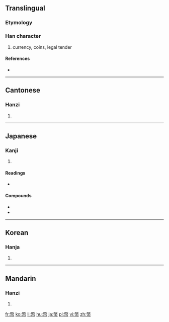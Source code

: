{{also|币}}
==Translingual==

===Etymology===
{{Han compound|敝|巾|c1=p|c2=s|t2=towel|ls=psc}}

===Han character===
{{Han char|rn=50|rad=巾|as=12|sn=15|four=9822<sub>7</sub>|canj=火大中月 (FKLB)}}

# currency, coins, legal tender

====References====
* {{Han ref|kx=0337.020|dkj=09088|dj=0644.010|hdz=10753.010|uh=5E63|ud=24163|bh=B9F4|bd=47604}}

----

==Cantonese==

===Hanzi===
{{yue-hanzi|jyut=|y=bai6|sim=币}}

# {{defn|Cantonese|sort=巾12}}

----

==Japanese==

===Kanji===
{{ja-kanji|grade=c|rs=巾12}}

# {{defn|Japanese|sort=巾12}}

====Readings====
* {{ja-readings|on=[[へい]] (hei)|kun=[[ぬさ]] (nusa), [[たから]] (takara), [[ぜに]] (zeni)}}

====Compounds====
* {{term|貨幣||[[currency]]|tr=[[かへい]], [[kahei]]|lang=ja|sc=Jpan}}
* {{term|紙幣||[[paper money]], bill, note|tr=[[しへい]], [[shihei]]|lang=ja|sc=Jpan}}

----

==Korean==

===Hanja===
{{ko-hanja|hangeul=폐|rv=pye|mr=p'ye}}

# {{defn|Korean|sort=巾12}}

----

==Mandarin==

===Hanzi===
{{cmn-hanzi|sim=币|pin=[[bì]] ([[bi4]]), [[chàn]] ([[chan4]])|wg=pi<sup>4</sup>, ch'an<sup>4</sup>}}

# {{defn|Mandarin|sort=巾12}}

[[fr:幣]]
[[ko:幣]]
[[li:幣]]
[[hu:幣]]
[[ja:幣]]
[[pl:幣]]
[[vi:幣]]
[[zh:幣]]